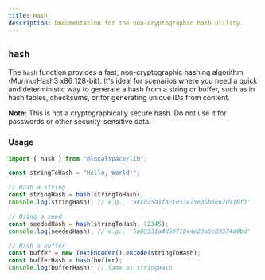 ```yaml
---
title: Hash
description: Documentation for the non-cryptographic hash utility.
---
```


## `hash`

The `hash` function provides a fast, non-cryptographic hashing algorithm (MurmurHash3 x86 128-bit). It's ideal for scenarios where you need a quick and deterministic way to generate a hash from a string or buffer, such as in hash tables, checksums, or for generating unique IDs from content.

**Note:** This is not a cryptographically secure hash. Do not use it for passwords or other security-sensitive data.

### Usage

```typescript
import { hash } from "@localspace/lib";

const stringToHash = "Hello, World!";

// Hash a string
const stringHash = hash(stringToHash);
console.log(stringHash); // e.g., '94cd25a1fa21953475635b6667d916f3'

// Using a seed
const seededHash = hash(stringToHash, 12345);
console.log(seededHash); // e.g., '5a88331a4d5071b44e23a5c83374a9bd'

// Hash a buffer
const buffer = new TextEncoder().encode(stringToHash);
const bufferHash = hash(buffer);
console.log(bufferHash); // Same as stringHash
```
